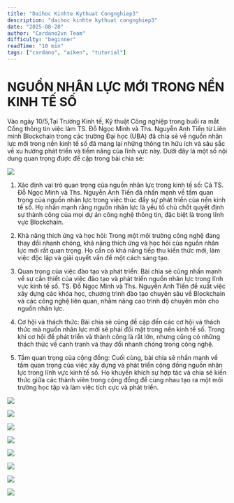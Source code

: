 ```yaml
---
title: "Daihoc Kinhte Kythuat Congnghiep3"
description: "daihoc kinhte kythuat congnghiep3"
date: "2025-08-28"
author: "Cardano2vn Team"
difficulty: "beginner"
readTime: "10 min"
tags: ["cardano", "aiken", "tutorial"]
---
```


NGUỒN NHÂN LỰC MỚI TRONG NỀN KINH TẾ SỐ
==========


Vào ngày 10/5,Tại Trường Kinh tế, Kỹ thuật Công nghiệp trong buổi ra mắt Cổng thông tin việc làm TS. Đỗ Ngọc Minh và Ths. Nguyễn Anh Tiến từ Liên minh Blockchain trong các trường Đại học (UBA) đã chia sẻ về nguồn nhân lực mới trong nền kinh tế số đã mang lại những thông tin hữu ích và sâu sắc về xu hướng phát triển và tiềm năng của lĩnh vực này. Dưới đây là một số nội dung quan trọng được đề cập trong bài chia sẻ:

![](./img/msg1102638493-245004.jpg)

1. Xác định vai trò quan trọng của nguồn nhân lực trong kinh tế số: Cả TS. Đỗ Ngọc Minh và Ths. Nguyễn Anh Tiến đã nhấn mạnh về tầm quan trọng của nguồn nhân lực trong việc thúc đẩy sự phát triển của nền kinh tế số. Họ nhấn mạnh rằng nguồn nhân lực là yếu tố chủ chốt quyết định sự thành công của mọi dự án công nghệ thông tin, đặc biệt là trong lĩnh vực Blockchain.

2. Khả năng thích ứng và học hỏi: Trong một môi trường công nghệ đang thay đổi nhanh chóng, khả năng thích ứng và học hỏi của nguồn nhân lực mới rất quan trọng. Họ cần có khả năng tiếp thu kiến thức mới, làm việc độc lập và giải quyết vấn đề một cách sáng tạo.

3. Quan trọng của việc đào tạo và phát triển: Bài chia sẻ cũng nhấn mạnh về sự cần thiết của việc đào tạo và phát triển nguồn nhân lực trong lĩnh vực kinh tế số. TS. Đỗ Ngọc Minh và Ths. Nguyễn Anh Tiến đề xuất việc xây dựng các khóa học, chương trình đào tạo chuyên sâu về Blockchain và các công nghệ liên quan, nhằm nâng cao trình độ chuyên môn cho nguồn nhân lực.

4. Cơ hội và thách thức: Bài chia sẻ cũng đề cập đến các cơ hội và thách thức mà nguồn nhân lực mới sẽ phải đối mặt trong nền kinh tế số. Trong khi cơ hội để phát triển và thành công là rất lớn, nhưng cũng có những thách thức về cạnh tranh và thay đổi nhanh chóng trong công nghệ.

5. Tầm quan trọng của cộng đồng: Cuối cùng, bài chia sẻ nhấn mạnh về tầm quan trọng của việc xây dựng và phát triển cộng đồng nguồn nhân lực trong lĩnh vực kinh tế số. Họ khuyến khích sự hợp tác và chia sẻ kiến thức giữa các thành viên trong cộng đồng để cùng nhau tạo ra một môi trường học tập và làm việc tích cực và phát triển.


![](./img/msg1102638493-245006.jpg)

![](./img/msg1102638493-245004.jpg)

![](./img/IMG_20240510_081915.jpg)

![](./img/IMG_20240510_085532.jpg)

![](./img/IMG_20240510_092534.jpg)

![](./img/IMG_20240510_093036.jpg)

![](./img/IMG_20240510_094527.jpg)

![](./img/msg1102638493-245005.jpg)

